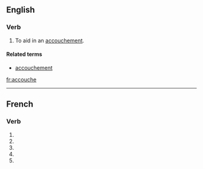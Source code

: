 ==English==

===Verb===
{{en-verb|accouch|es}}

# {{transitive}} To aid in an [[accouchement]].

====Related terms====
*[[accouchement]]

[[fr:accouche]]

----
{{see|accouché}}
==French==

===Verb===
{{fr-verb-form}}

# {{form of|[[first-person|First-person]] [[singular]] [[present indicative]]|accoucher|lang=French}}
# {{form of|[[third-person|Third-person]] [[singular]] [[present indicative]]| accoucher|lang=French}}
# {{form of|First-person singular [[present subjunctive]]|accoucher|lang=French}}
# {{form of|[[third-person|Third-person]] singular [[present subjunctive]]| accoucher|lang=French}}
# {{form of|Second-person singular [[imperative]]|accoucher |lang=French}}


{{rfc-auto}}